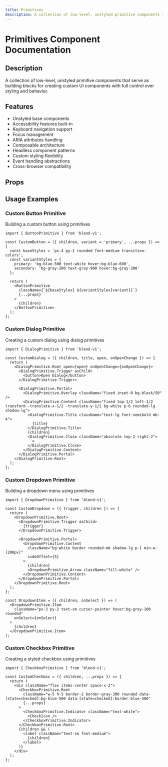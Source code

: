 ```yaml
---
title: Primitives
description: A collection of low-level, unstyled primitive components that serve as building blocks for creating custom UI components with full control over styling and behavior.
---
```



# Primitives Component Documentation

## Description
A collection of low-level, unstyled primitive components that serve as building blocks for creating custom UI components with full control over styling and behavior.

## Features
- Unstyled base components
- Accessibility features built-in
- Keyboard navigation support
- Focus management
- ARIA attributes handling
- Composable architecture
- Headless component patterns
- Custom styling flexibility
- Event handling abstractions
- Cross-browser compatibility

## Props

<BlendTypeTable componentMeta={primitivesMeta} />

## Usage Examples

### Custom Button Primitive
Building a custom button using primitives

```tsx
import { ButtonPrimitive } from 'blend-v1';

const CustomButton = ({ children, variant = 'primary', ...props }) => {
  const baseStyles = 'px-4 py-2 rounded font-medium transition-colors';
  const variantStyles = {
    primary: 'bg-blue-500 text-white hover:bg-blue-600',
    secondary: 'bg-gray-200 text-gray-900 hover:bg-gray-300'
  };

  return (
    <ButtonPrimitive
      className={`${baseStyles} ${variantStyles[variant]}`}
      {...props}
    >
      {children}
    </ButtonPrimitive>
  );
};
```

### Custom Dialog Primitive
Creating a custom dialog using dialog primitives

```tsx
import { DialogPrimitive } from 'blend-v1';

const CustomDialog = ({ children, title, open, onOpenChange }) => {
  return (
    <DialogPrimitive.Root open={open} onOpenChange={onOpenChange}>
      <DialogPrimitive.Trigger asChild>
        <button>Open Dialog</button>
      </DialogPrimitive.Trigger>
      
      <DialogPrimitive.Portal>
        <DialogPrimitive.Overlay className="fixed inset-0 bg-black/50" />
        <DialogPrimitive.Content className="fixed top-1/2 left-1/2 transform -translate-x-1/2 -translate-y-1/2 bg-white p-6 rounded-lg shadow-lg">
          <DialogPrimitive.Title className="text-lg font-semibold mb-4">
            {title}
          </DialogPrimitive.Title>
          {children}
          <DialogPrimitive.Close className="absolute top-2 right-2">
            ×
          </DialogPrimitive.Close>
        </DialogPrimitive.Content>
      </DialogPrimitive.Portal>
    </DialogPrimitive.Root>
  );
};
```

### Custom Dropdown Primitive
Building a dropdown menu using primitives

```tsx
import { DropdownPrimitive } from 'blend-v1';

const CustomDropdown = ({ trigger, children }) => {
  return (
    <DropdownPrimitive.Root>
      <DropdownPrimitive.Trigger asChild>
        {trigger}
      </DropdownPrimitive.Trigger>
      
      <DropdownPrimitive.Portal>
        <DropdownPrimitive.Content 
          className="bg-white border rounded-md shadow-lg p-1 min-w-[200px]"
          sideOffset={5}
        >
          {children}
          <DropdownPrimitive.Arrow className="fill-white" />
        </DropdownPrimitive.Content>
      </DropdownPrimitive.Portal>
    </DropdownPrimitive.Root>
  );
};

const DropdownItem = ({ children, onSelect }) => (
  <DropdownPrimitive.Item
    className="px-3 py-2 text-sm cursor-pointer hover:bg-gray-100 rounded"
    onSelect={onSelect}
  >
    {children}
  </DropdownPrimitive.Item>
);
```

### Custom Checkbox Primitive
Creating a styled checkbox using primitives

```tsx
import { CheckboxPrimitive } from 'blend-v1';

const CustomCheckbox = ({ children, ...props }) => {
  return (
    <div className="flex items-center space-x-2">
      <CheckboxPrimitive.Root
        className="w-5 h-5 border-2 border-gray-300 rounded data-[state=checked]:bg-blue-500 data-[state=checked]:border-blue-500"
        {...props}
      >
        <CheckboxPrimitive.Indicator className="text-white">
          <CheckIcon />
        </CheckboxPrimitive.Indicator>
      </CheckboxPrimitive.Root>
      {children && (
        <label className="text-sm font-medium">
          {children}
        </label>
      )}
    </div>
  );
};
```

